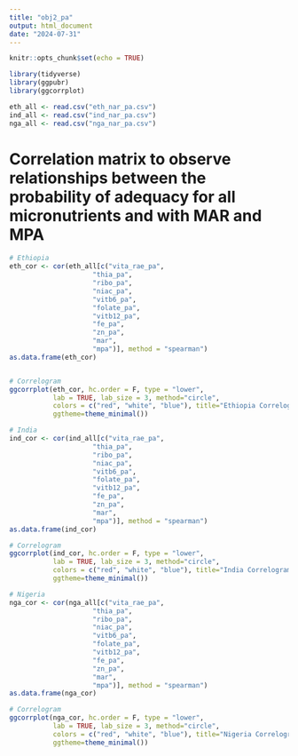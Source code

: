 ```yaml
---
title: "obj2_pa"
output: html_document
date: "2024-07-31"
---
```


```r
knitr::opts_chunk$set(echo = TRUE)
```


```r
library(tidyverse)
library(ggpubr)
library(ggcorrplot)

eth_all <- read.csv("eth_nar_pa.csv")
ind_all <- read.csv("ind_nar_pa.csv")
nga_all <- read.csv("nga_nar_pa.csv")
```



# Correlation matrix to observe relationships between the probability of adequacy for all micronutrients and with MAR and MPA 

```r
# Ethiopia
eth_cor <- cor(eth_all[c("vita_rae_pa",
                     "thia_pa",
                     "ribo_pa",
                     "niac_pa",
                     "vitb6_pa",
                     "folate_pa",
                     "vitb12_pa",
                     "fe_pa",
                     "zn_pa",
                     "mar",
                     "mpa")], method = "spearman")
as.data.frame(eth_cor) 


# Correlogram 
ggcorrplot(eth_cor, hc.order = F, type = "lower",
           lab = TRUE, lab_size = 3, method="circle",
           colors = c("red", "white", "blue"), title="Ethiopia Correlogram",
           ggtheme=theme_minimal())
```

```r
# India
ind_cor <- cor(ind_all[c("vita_rae_pa",
                     "thia_pa",
                     "ribo_pa",
                     "niac_pa",
                     "vitb6_pa",
                     "folate_pa",
                     "vitb12_pa",
                     "fe_pa",
                     "zn_pa",
                     "mar",
                     "mpa")], method = "spearman")
as.data.frame(ind_cor) 
```
```r
# Correlogram 
ggcorrplot(ind_cor, hc.order = F, type = "lower",
           lab = TRUE, lab_size = 3, method="circle",
           colors = c("red", "white", "blue"), title="India Correlogram",
           ggtheme=theme_minimal())
```
```r
# Nigeria
nga_cor <- cor(nga_all[c("vita_rae_pa",
                     "thia_pa",
                     "ribo_pa",
                     "niac_pa",
                     "vitb6_pa",
                     "folate_pa",
                     "vitb12_pa",
                     "fe_pa",
                     "zn_pa",
                     "mar",
                     "mpa")], method = "spearman")
as.data.frame(nga_cor) 
```

```r
# Correlogram 
ggcorrplot(nga_cor, hc.order = F, type = "lower",
           lab = TRUE, lab_size = 3, method="circle",
           colors = c("red", "white", "blue"), title="Nigeria Correlogram",
           ggtheme=theme_minimal())
```

